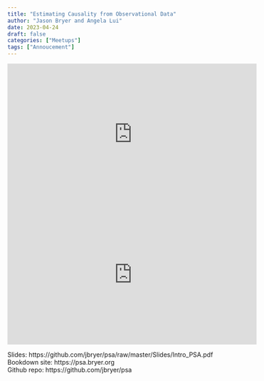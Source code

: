 ```yaml
---
title: "Estimating Causality from Observational Data"
author: "Jason Bryer and Angela Lui"
date: 2023-04-24
draft: false
categories: ["Meetups"]
tags: ["Annoucement"]
---
```



<iframe width="560" height="315" src="https://www.youtube.com/embed/Rq_od5KwqEA" title="YouTube video player" frameborder="0" allow="accelerometer; autoplay; clipboard-write; encrypted-media; gyroscope; picture-in-picture" allowfullscreen></iframe>

<!--more-->

<iframe width="560" height="315" src="https://www.youtube.com/embed/Rq_od5KwqEA" title="YouTube video player" frameborder="0" allow="accelerometer; autoplay; clipboard-write; encrypted-media; gyroscope; picture-in-picture" allowfullscreen></iframe>

Slides: https://github.com/jbryer/psa/raw/master/Slides/Intro_PSA.pdf <br/>
Bookdown site: https://psa.bryer.org <br/>
Github repo: https://github.com/jbryer/psa

